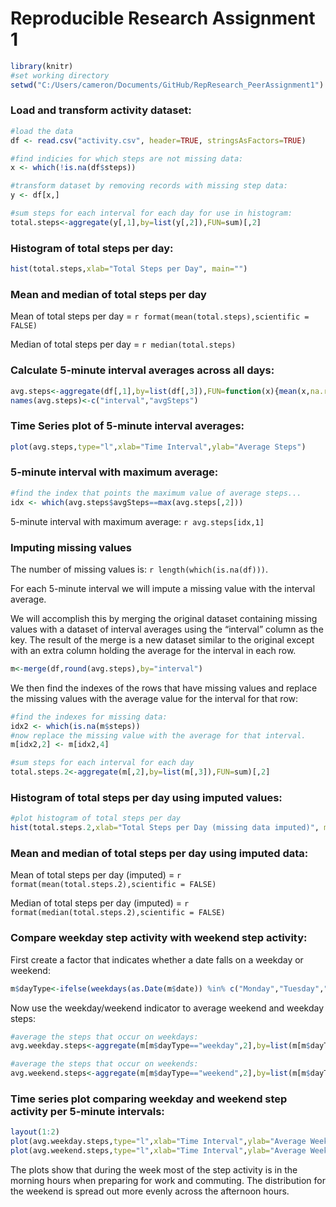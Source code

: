 Reproducible Research Assignment 1
========================================================
```r
library(knitr)
#set working directory
setwd("C:/Users/cameron/Documents/GitHub/RepResearch_PeerAssignment1")
```
### Load and transform activity dataset:
``` r
#load the data
df <- read.csv("activity.csv", header=TRUE, stringsAsFactors=TRUE)

#find indicies for which steps are not missing data:
x <- which(!is.na(df$steps))

#transform dataset by removing records with missing step data:
y <- df[x,]

#sum steps for each interval for each day for use in histogram:
total.steps<-aggregate(y[,1],by=list(y[,2]),FUN=sum)[,2]
```
### Histogram of total steps per day:
```r
hist(total.steps,xlab="Total Steps per Day", main="")
```
### Mean and median of total steps per day

Mean of total steps per day = `r format(mean(total.steps),scientific = FALSE)`

Median of total steps per day = `r median(total.steps)`

### Calculate 5-minute interval averages across all days:
```r
avg.steps<-aggregate(df[,1],by=list(df[,3]),FUN=function(x){mean(x,na.rm=TRUE)})
names(avg.steps)<-c("interval","avgSteps")
```
### Time Series plot of 5-minute interval averages:
```r
plot(avg.steps,type="l",xlab="Time Interval",ylab="Average Steps")
```
### 5-minute interval with maximum average:
```r
#find the index that points the maximum value of average steps...
idx <- which(avg.steps$avgSteps==max(avg.steps[,2]))
```
5-minute interval with maximum average: `r avg.steps[idx,1]`

### Imputing missing values
The number of missing values is: `r length(which(is.na(df)))`.

For each 5-minute interval we will impute a missing value with the interval average.

We will accomplish this by merging the original dataset containing missing values with a dataset of interval averages using the "interval" column as the key. The result of the merge is a new dataset similar to the original except with an extra column holding the average for the interval in each row.
```r
m<-merge(df,round(avg.steps),by="interval")
```
We then find the indexes of the rows that have missing values and replace the missing values with the average value for the interval for that row:
```r
#find the indexes for missing data:
idx2 <- which(is.na(m$steps))
#now replace the missing value with the average for that interval.
m[idx2,2] <- m[idx2,4]

#sum steps for each interval for each day
total.steps.2<-aggregate(m[,2],by=list(m[,3]),FUN=sum)[,2]
```
### Histogram of total steps per day using imputed values:
```r

#plot histogram of total steps per day
hist(total.steps.2,xlab="Total Steps per Day (missing data imputed)", main="")
```
### Mean and median of total steps per day using imputed data:

Mean of total steps per day (imputed) = `r format(mean(total.steps.2),scientific = FALSE)`

Median of total steps per day (imputed) = `r format(median(total.steps.2),scientific = FALSE)`

### Compare weekday step activity with weekend step activity:

First create a factor that indicates whether a date falls on a weekday or weekend:
```r
m$dayType<-ifelse(weekdays(as.Date(m$date)) %in% c("Monday","Tuesday","Wednesday","Thursday","Friday"),"weekday","weekend")
```
Now use the weekday/weekend indicator to average weekend and weekday steps:
```r
#average the steps that occur on weekdays:
avg.weekday.steps<-aggregate(m[m$dayType=="weekday",2],by=list(m[m$dayType=="weekday",1]),FUN=function(x){mean(x,na.rm=TRUE)})

#average the steps that occur on weekends:
avg.weekend.steps<-aggregate(m[m$dayType=="weekend",2],by=list(m[m$dayType=="weekend",1]),FUN=function(x){mean(x,na.rm=TRUE)})
```
### Time series plot comparing weekday and weekend step activity per 5-minute intervals:
```r
layout(1:2)
plot(avg.weekday.steps,type="l",xlab="Time Interval",ylab="Average Weekday Steps")
plot(avg.weekend.steps,type="l",xlab="Time Interval",ylab="Average Weekend Steps")
```

The plots show that during the week most of the step activity is in the morning hours when preparing for work and commuting. The distribution for the weekend is spread out more evenly across the afternoon hours.

